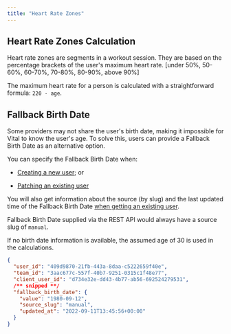 ```yaml
---
title: "Heart Rate Zones"
---
```



## Heart Rate Zones Calculation

Heart rate zones are segments in a workout session. They are based on the percentage brackets of the user's maximum heart rate. [under 50%, 50-60%, 60-70%, 70-80%, 80-90%, above 90%]

The maximum heart rate for a person is calculated with a straightforward formula: `220 - age`.

##  Fallback Birth Date

Some providers may not share the user's birth date, making it impossible for Vital to know the user's age. To solve this, users can provide a Fallback Birth Date as an alternative option.

You can specify the Fallback Birth Date when:

* [Creating a new user](/api-reference/user/create-user); or

* [Patching an existing user](/api-reference/user/patch-user)

You will also get information about the source (by slug) and the last updated time of the Fallback Birth Date [when getting an existing user](/api-reference/user/get-user). 

Fallback Birth Date supplied via the REST API would always have a source slug of `manual`.


<Info>
If no birth date information is available, the assumed age of 30 is used in the calculations.
</Info>

```json Example
{
  "user_id": "409d9870-21fb-443a-8daa-c5222659f40e",
  "team_id": "3aac677c-557f-40b7-9251-0315c1f48e77",
  "client_user_id": "d734e32e-dd43-4b77-ab56-692524279531",
  /** snipped **/
  "fallback_birth_date": {
    "value": "1980-09-12",
    "source_slug": "manual",
    "updated_at": "2022-09-11T13:45:56+00:00"
  }
}
```
